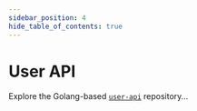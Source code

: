 ```yaml
---
sidebar_position: 4
hide_table_of_contents: true
---
```


# User API

Explore the Golang-based [`user-api`](https://github.com/resonatecoop/user-api) repository...


<zero-md src="https://raw.githubusercontent.com/resonatecoop/user-api/master/README.md">
  <template>
  </template>
</zero-md>
